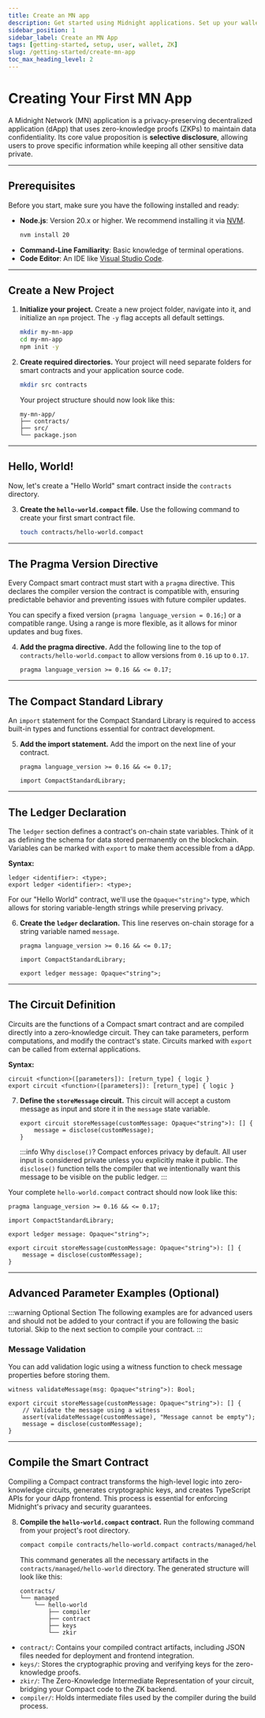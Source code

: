 ```yaml
---
title: Create an MN app
description: Get started using Midnight applications. Set up your wallet, get tokens, and start using privacy-preserving DApps.
sidebar_position: 1
sidebar_label: Create an MN App
tags: [getting-started, setup, user, wallet, ZK]
slug: /getting-started/create-mn-app
toc_max_heading_level: 2
---
```



# Creating Your First MN App

A Midnight Network (MN) application is a privacy-preserving decentralized application (dApp) that uses zero-knowledge proofs (ZKPs) to maintain data confidentiality. Its core value proposition is **selective disclosure**, allowing users to prove specific information while keeping all other sensitive data private.

-----

## Prerequisites

Before you start, make sure you have the following installed and ready:

  * **Node.js**: Version 20.x or higher. We recommend installing it via [NVM](https://github.com/nvm-sh/nvm).
    ```bash
    nvm install 20
    ```
  * **Command-Line Familiarity**: Basic knowledge of terminal operations.
  * **Code Editor**: An IDE like [Visual Studio Code](https://code.visualstudio.com).

-----

## Create a New Project

1.  **Initialize your project.**
    Create a new project folder, navigate into it, and initialize an `npm` project. The `-y` flag accepts all default settings.

    ```bash
    mkdir my-mn-app
    cd my-mn-app
    npm init -y
    ```

2.  **Create required directories.**
    Your project will need separate folders for smart contracts and your application source code.

    ```bash
    mkdir src contracts
    ```

    Your project structure should now look like this:

    ```
    my-mn-app/
    ├── contracts/
    ├── src/
    └── package.json
    ```

-----

## Hello, World\!

Now, let's create a "Hello World" smart contract inside the `contracts` directory.

3.  **Create the `hello-world.compact` file.**
    Use the following command to create your first smart contract file.

    ```bash
    touch contracts/hello-world.compact
    ```

-----

## The Pragma Version Directive

Every Compact smart contract must start with a `pragma` directive. This declares the compiler version the contract is compatible with, ensuring predictable behavior and preventing issues with future compiler updates.

You can specify a fixed version (`pragma language_version = 0.16;`) or a compatible range. Using a range is more flexible, as it allows for minor updates and bug fixes.

4.  **Add the pragma directive.**
    Add the following line to the top of `contracts/hello-world.compact` to allow versions from `0.16` up to `0.17`.

    ```compact
    pragma language_version >= 0.16 && <= 0.17;
    ```

-----

## The Compact Standard Library

An `import` statement for the Compact Standard Library is required to access built-in types and functions essential for contract development.

5.  **Add the import statement.**
    Add the import on the next line of your contract.

    ```compact
    pragma language_version >= 0.16 && <= 0.17;

    import CompactStandardLibrary;
    ```

-----

## The Ledger Declaration

The `ledger` section defines a contract's on-chain state variables. Think of it as defining the schema for data stored permanently on the blockchain. Variables can be marked with `export` to make them accessible from a dApp.

**Syntax:**

```compact
ledger <identifier>: <type>;
export ledger <identifier>: <type>;
```

For our "Hello World" contract, we'll use the `Opaque<"string">` type, which allows for storing variable-length strings while preserving privacy.

6.  **Create the `ledger` declaration.**
    This line reserves on-chain storage for a string variable named `message`.

    ```compact
    pragma language_version >= 0.16 && <= 0.17;

    import CompactStandardLibrary;

    export ledger message: Opaque<"string">;
    ```

-----

## The Circuit Definition

Circuits are the functions of a Compact smart contract and are compiled directly into a zero-knowledge circuit. They can take parameters, perform computations, and modify the contract's state. Circuits marked with `export` can be called from external applications.

**Syntax:**

```compact
circuit <function>([parameters]): [return_type] { logic }
export circuit <function>([parameters]): [return_type] { logic }
```

7.  **Define the `storeMessage` circuit.**
    This circuit will accept a custom message as input and store it in the `message` state variable.

    ```compact
    export circuit storeMessage(customMessage: Opaque<"string">): [] {
        message = disclose(customMessage);
    }
    ```

    :::info Why `disclose()`?
    Compact enforces privacy by default. All user input is considered private unless you explicitly make it public. The `disclose()` function tells the compiler that we intentionally want this message to be visible on the public ledger.
    :::

Your complete `hello-world.compact` contract should now look like this:

```compact
pragma language_version >= 0.16 && <= 0.17;

import CompactStandardLibrary;

export ledger message: Opaque<"string">;

export circuit storeMessage(customMessage: Opaque<"string">): [] {
    message = disclose(customMessage);
}
```

-----

## Advanced Parameter Examples (Optional)

:::warning Optional Section
The following examples are for advanced users and should not be added to your contract if you are following the basic tutorial. Skip to the next section to compile your contract.
:::

### Message Validation

You can add validation logic using a witness function to check message properties before storing them.

```compact
witness validateMessage(msg: Opaque<"string">): Bool;

export circuit storeMessage(customMessage: Opaque<"string">): [] {
    // Validate the message using a witness
    assert(validateMessage(customMessage), "Message cannot be empty");
    message = disclose(customMessage);
}
```

-----

## Compile the Smart Contract

Compiling a Compact contract transforms the high-level logic into zero-knowledge circuits, generates cryptographic keys, and creates TypeScript APIs for your dApp frontend. This process is essential for enforcing Midnight's privacy and security guarantees.

8.  **Compile the `hello-world.compact` contract.**
    Run the following command from your project's root directory.

    ```bash
    compact compile contracts/hello-world.compact contracts/managed/hello-world
    ```

    This command generates all the necessary artifacts in the `contracts/managed/hello-world` directory. The generated structure will look like this:

    ```
    contracts/
    └── managed
        └── hello-world
            ├── compiler
            ├── contract
            ├── keys
            └── zkir
    ```

<!-- end list -->

  * `contract/`: Contains your compiled contract artifacts, including JSON files needed for deployment and frontend integration.
  * `keys/`: Stores the cryptographic proving and verifying keys for the zero-knowledge proofs.
  * `zkir/`: The Zero-Knowledge Intermediate Representation of your circuit, bridging your Compact code to the ZK backend.
  * `compiler/`: Holds intermediate files used by the compiler during the build process.